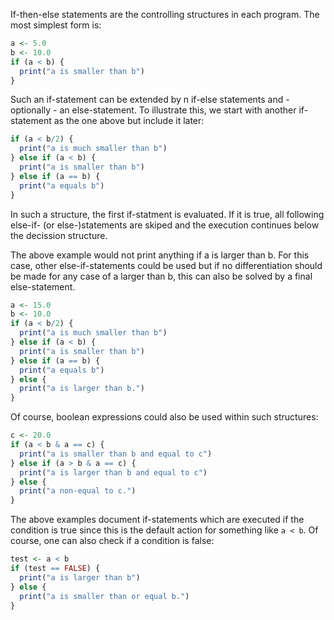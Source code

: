 <!---
Version: "2013-10-23"
Copyright (C) 2013 Thomas Nauss, GNU GPL (>=3)
-->
If-then-else statements are the controlling structures in each program. The most
simplest form is:
```r
a <- 5.0
b <- 10.0
if (a < b) {
  print("a is smaller than b")
}
```
Such an if-statement can be extended by n if-else statements and - optionally - 
an else-statement. To illustrate this, we start with another if-statement as the
one above but include it later:
```r
if (a < b/2) {
  print("a is much smaller than b")
} else if (a < b) {
  print("a is smaller than b")
} else if (a == b) {
  print("a equals b")
} 
```
In such a structure, the first if-statment is evaluated. If it is true, all 
following else-if- (or else-)statements are skiped and the execution continues
below the decission structure.

The above example would not print anything if a is larger than b. For this case,
other else-if-statements could be used but if no differentiation should be made
for any case of a larger than b, this can also be solved by a final 
else-statement.
```r
a <- 15.0
b <- 10.0
if (a < b/2) {
  print("a is much smaller than b")
} else if (a < b) {
  print("a is smaller than b")
} else if (a == b) {
  print("a equals b")
} else {
  print("a is larger than b.")
}
```
Of course, boolean expressions could also be used within such structures:
```r
c <- 20.0
if (a < b & a == c) {
  print("a is smaller than b and equal to c")
} else if (a > b & a == c) {
  print("a is larger than b and equal to c")
} else {
  print("a non-equal to c.")
}
```
The above examples document if-statements which are executed if the condition is
true since this is the default action for something like `a < b`. Of course,
one can also check if a condition is false:
```r
test <- a < b
if (test == FALSE) {
  print("a is larger than b")
} else {
  print("a is smaller than or equal b.")
}
```